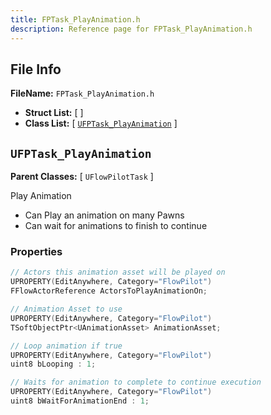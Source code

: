 ```yaml
---
title: FPTask_PlayAnimation.h
description: Reference page for FPTask_PlayAnimation.h
---
```


## File Info

__FileName:__ `FPTask_PlayAnimation.h`
- __Struct List:__ 
[  ]
- __Class List:__ 
[ [`UFPTask_PlayAnimation`](#ufptask_playanimation) ]


## `UFPTask_PlayAnimation` 


__Parent Classes:__
[ `UFlowPilotTask` ]

 
Play Animation 
- Can Play an animation on many Pawns 
- Can wait for animations to finish to continue 

### Properties

```cpp
// Actors this animation asset will be played on 
UPROPERTY(EditAnywhere, Category="FlowPilot")
FFlowActorReference ActorsToPlayAnimationOn;

// Animation Asset to use 
UPROPERTY(EditAnywhere, Category="FlowPilot")
TSoftObjectPtr<UAnimationAsset> AnimationAsset;

// Loop animation if true 
UPROPERTY(EditAnywhere, Category="FlowPilot")
uint8 bLooping : 1;

// Waits for animation to complete to continue execution 
UPROPERTY(EditAnywhere, Category="FlowPilot")
uint8 bWaitForAnimationEnd : 1;

```
